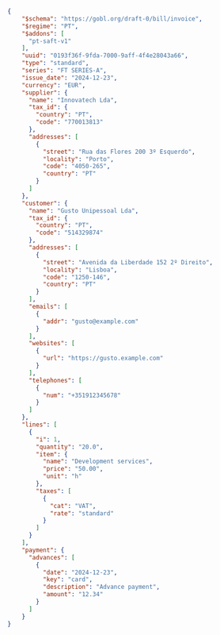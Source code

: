 ```json AT B2B Invoice expandable
{
    "$schema": "https://gobl.org/draft-0/bill/invoice",
    "$regime": "PT",
    "$addons": [
      "pt-saft-v1"
    ],
    "uuid": "0193f36f-9fda-7000-9aff-4f4e28043a66",
    "type": "standard",
    "series": "FT SERIES-A",
    "issue_date": "2024-12-23",
    "currency": "EUR",
    "supplier": {
      "name": "Innovatech Lda",
      "tax_id": {
        "country": "PT",
        "code": "770013813"
      },
      "addresses": [
        {
          "street": "Rua das Flores 200 3º Esquerdo",
          "locality": "Porto",
          "code": "4050-265",
          "country": "PT"
        }
      ]
    },
    "customer": {
      "name": "Gusto Unipessoal Lda",
      "tax_id": {
        "country": "PT",
        "code": "514329874"
      },
      "addresses": [
        {
          "street": "Avenida da Liberdade 152 2º Direito",
          "locality": "Lisboa",
          "code": "1250-146",
          "country": "PT"
        }
      ],
      "emails": [
        {
          "addr": "gusto@example.com"
        }
      ],
      "websites": [
        {
          "url": "https://gusto.example.com"
        }
      ],
      "telephones": [
        {
          "num": "+351912345678"
        }
      ]
    },
    "lines": [
      {
        "i": 1,
        "quantity": "20.0",
        "item": {
          "name": "Development services",
          "price": "50.00",
          "unit": "h"
        },
        "taxes": [
          {
            "cat": "VAT",
            "rate": "standard"
          }
        ]
      }
    ],
    "payment": {
      "advances": [
        {
          "date": "2024-12-23",
          "key": "card",
          "description": "Advance payment",
          "amount": "12.34"
        }
      ]
    }
}
```